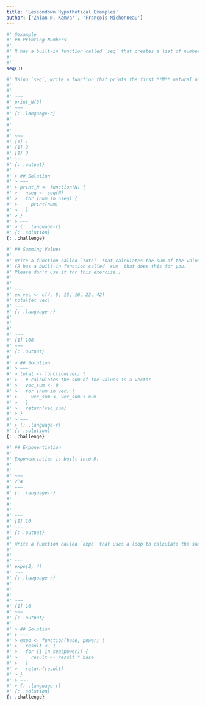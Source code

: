 ```yaml
---
title: 'Lessondown Hypothetical Examples'
author: ['Zhian N. Kamvar', 'François Michonneau']
---
```





```r
#' @example
#' ## Printing Numbers
#'
#' R has a built-in function called `seq` that creates a list of numbers:
#'
#' 
seq(3)

#' Using `seq`, write a function that prints the first **N** natural numbers, one per line:
#'
#' 
#' ~~~
#' print_N(3)
#' ~~~
#' {: .language-r}
#' 
#' 
#' 
#' ~~~
#' [1] 1
#' [1] 2
#' [1] 3
#' ~~~
#' {: .output}
#'
#' > ## Solution
#' > ~~~
#' > print_N <- function(N) {
#' >   nseq <- seq(N)
#' >   for (num in nseq) {
#' >     print(num)
#' >   }
#' > }
#' > ~~~
#' > {: .language-r}
#' {: .solution}
{: .challenge}

#' ## Summing Values
#'
#' Write a function called `total` that calculates the sum of the values in a vector.
#' (R has a built-in function called `sum` that does this for you.
#' Please don't use it for this exercise.)
#'
#' 
#' ~~~
#' ex_vec <- c(4, 8, 15, 16, 23, 42)
#' total(ex_vec)
#' ~~~
#' {: .language-r}
#' 
#' 
#' 
#' ~~~
#' [1] 108
#' ~~~
#' {: .output}
#'
#' > ## Solution
#' > ~~~
#' > total <- function(vec) {
#' >   # calculates the sum of the values in a vector
#' >   vec_sum <- 0
#' >   for (num in vec) {
#' >     vec_sum <- vec_sum + num
#' >   }
#' >   return(vec_sum)
#' > }
#' > ~~~
#' > {: .language-r}
#' {: .solution}
{: .challenge}

#' ## Exponentiation
#'
#' Exponentiation is built into R:
#'
#' 
#' ~~~
#' 2^4
#' ~~~
#' {: .language-r}
#' 
#' 
#' 
#' ~~~
#' [1] 16
#' ~~~
#' {: .output}
#'
#' Write a function called `expo` that uses a loop to calculate the same result.
#'
#' 
#' ~~~
#' expo(2, 4)
#' ~~~
#' {: .language-r}
#' 
#' 
#' 
#' ~~~
#' [1] 16
#' ~~~
#' {: .output}
#'
#' > ## Solution
#' > ~~~
#' > expo <- function(base, power) {
#' >   result <- 1
#' >   for (i in seq(power)) {
#' >     result <- result * base
#' >   }
#' >   return(result)
#' > }
#' > ~~~
#' > {: .language-r}
#' {: .solution}
{: .challenge}
```
